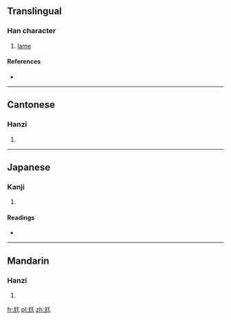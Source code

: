 {{also|尫}}
==Translingual==

===Han character===
{{Han char|rn=43|rad=尢|as=04|sn=7|four=4101<sub>1</sub>|canj=大山一土 (KUMG)}}

# [[lame]]

====References====
* {{Han ref|kx=0298.130|dkj=07558|dj=0593.170|hdz=10552.140|uh=5C2A|ud=23594|bh=CABF|bd=51903}}

----

==Cantonese==

===Hanzi===
{{yue-hanzi|jyut=|y=wong1}}

# {{defn|lang=yue|sort=尢04}}

----

==Japanese==

===Kanji===
{{ja-kanji|grade=|rs=尢04}}

# {{defn|lang=ja|sort=尢04}}

====Readings====
* {{ja-readings|on=[[おう]] (ō)|kun=[[まがる]] (magaru), [[よわい]] (yowai)}}

----

==Mandarin==

===Hanzi===
{{cmn-hanzi|pin=[[wāng]] ([[wang1]])|wg=wang<sup>1</sup>}}

# {{defn|lang=cmn|sort=尢04}}

[[fr:尪]]
[[pl:尪]]
[[zh:尪]]